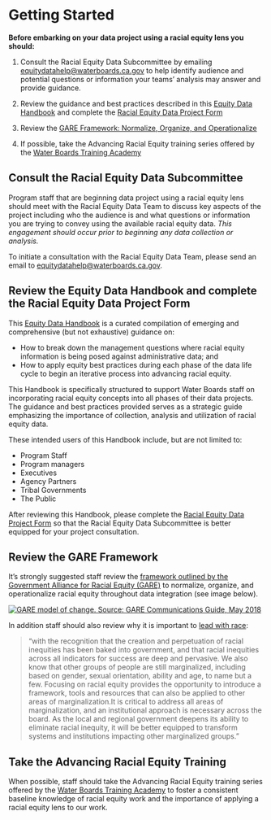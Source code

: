 # Getting Started

::: callout-tip
**Before embarking on your data project using a racial equity lens you should:**

1.  Consult the Racial Equity Data Subcommittee by emailing [equitydatahelp\@waterboards.ca.gov](mailto:equitydatahelp@waterboards.ca.gov) to help identify audience and potential questions or information your teams’ analysis may answer and provide guidance.

2.  Review the guidance and best practices described in this [Equity Data Handbook](https://cawaterboarddatacenter.github.io/equity-data-handbook/) and complete the [Racial Equity Data Project Form](https://forms.office.com/g/0HuJqQkiJs)

3.  Review the [GARE Framework: Normalize, Organize, and Operationalize](https://www.racialequityalliance.org/resources/racial-equity-toolkit-opportunity-operationalize-equity/)  

4.  If possible, take the Advancing Racial Equity training series offered by the [Water Boards Training Academy](https://launcher.myapps.microsoft.com/api/signin/82768508-b765-4d4e-bc76-c73262ddb0cf?tenantId=fe186a25-7d49-41e6-9941-05d2281d36c1)
:::

## Consult the Racial Equity Data Subcommittee

Program staff that are beginning data project using a racial equity lens should meet with the Racial Equity Data Team to discuss key aspects of the project including who the audience is and what questions or information you are trying to convey using the available racial equity data. *This engagement should occur prior to beginning any data collection or analysis.*

To initiate a consultation with the Racial Equity Data Team, please send an email to [equitydatahelp\@waterboards.ca.gov](mailto:equitydatahelp@waterboards.ca.gov). 

## Review the Equity Data Handbook and complete the Racial Equity Data Project Form

This [Equity Data Handbook](https://cawaterboarddatacenter.github.io/equity-data-handbook/) is a curated compilation of emerging and comprehensive (but not exhaustive) guidance on:  

-   How to break down the management questions where racial equity information is being posed against administrative data; and 
-   How to apply equity best practices during each phase of the data life cycle to begin an iterative process into advancing racial equity. 

This Handbook is specifically structured to support Water Boards staff on incorporating racial equity concepts into all phases of their data projects. The guidance and best practices provided serves as a strategic guide emphasizing the importance of collection, analysis and utilization of racial equity data.

These intended users of this Handbook include, but are not limited to:  

-   Program Staff
-   Program managers
-   Executives
-   Agency Partners
-   Tribal Governments
-   The Public 

After reviewing this Handbook, please complete the [Racial Equity Data Project Form](https://forms.office.com/g/0HuJqQkiJs) so that the Racial Equity Data Subcommittee is better equipped for your project consultation.

## Review the GARE Framework

It's strongly suggested staff review the [framework outlined by the Government Alliance for Racial Equity (GARE)](https://www.racialequityalliance.org/viewdocument/racial-equity-toolkit-an-opportuni-2) to normalize, organize, and operationalize racial equity throughout data integration (see image below).

[![GARE model of change. Source: GARE Communications Guide, May 2018](images/gare-change-model.png)](https://www.racialequityalliance.org/viewdocument/gare-communications-guide-1)

In addition staff should also review why it is important to [lead with race](https://www.racialequityalliance.org/about/our-approach/race/):

> “with the recognition that the creation and perpetuation of racial inequities has been baked into government, and that racial inequities across all indicators for success are deep and pervasive. We also know that other groups of people are still marginalized, including based on gender, sexual orientation, ability and age, to name but a few. Focusing on racial equity provides the opportunity to introduce a framework, tools and resources that can also be applied to other areas of marginalization.It is critical to address all areas of marginalization, and an institutional approach is necessary across the board. As the local and regional government deepens its ability to eliminate racial inequity, it will be better equipped to transform systems and institutions impacting other marginalized groups.”

## Take the Advancing Racial Equity Training

When possible, staff should take the Advancing Racial Equity training series offered by the [Water Boards Training Academy](https://launcher.myapps.microsoft.com/api/signin/82768508-b765-4d4e-bc76-c73262ddb0cf?tenantId=fe186a25-7d49-41e6-9941-05d2281d36c1) to foster a consistent baseline knowledge of racial equity work and the importance of applying a racial equity lens to our work.
